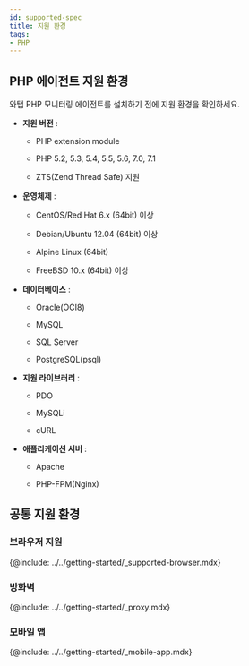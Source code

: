 ```yaml
---
id: supported-spec
title: 지원 환경
tags:
- PHP
---
```


## PHP 에이전트 지원 환경

와탭 PHP 모니터링 에이전트를 설치하기 전에 지원 환경을 확인하세요.

* **지원 버전** :

    * PHP extension module
    
    * PHP 5.2, 5.3, 5.4, 5.5, 5.6, 7.0, 7.1
    
    * ZTS(Zend Thread Safe) 지원


* **운영체제** :

    * CentOS/Red Hat 6.x (64bit) 이상
    
    * Debian/Ubuntu 12.04 (64bit) 이상
    
    * Alpine Linux (64bit)
    
    * FreeBSD 10.x (64bit) 이상

* **데이터베이스** :

    * Oracle(OCI8)
    
    * MySQL
    
    * SQL Server
    
    * PostgreSQL(psql)

* **지원 라이브러리** :

    * PDO
    
    * MySQLi
    
    * cURL

* **애플리케이션 서버** :

    * Apache
    
    * PHP-FPM(Nginx)    

## 공통 지원 환경

### 브라우저 지원

{@include: ../../getting-started/_supported-browser.mdx}

### 방화벽

{@include: ../../getting-started/_proxy.mdx}  

### 모바일 앱

{@include: ../../getting-started/_mobile-app.mdx}